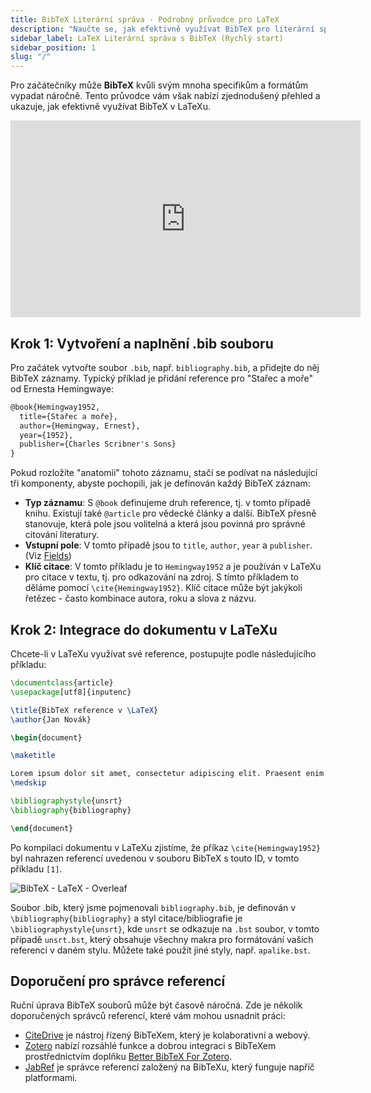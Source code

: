 ```yaml
---
title: BibTeX Literární správa - Podrobný průvodce pro LaTeX
description: "Naučte se, jak efektivně využívat BibTeX pro literární správu v LaTeXu, od vytváření souboru .bib až po jeho integraci do vašeho dokumentu v LaTeXu."
sidebar_label: LaTeX Literární správa s BibTeX (Rychlý start)
sidebar_position: 1
slug: "/"
---
```


Pro začátečníky může **BibTeX** kvůli svým mnoha specifikům a formátům vypadat náročně. Tento průvodce vám však nabízí zjednodušený přehled a ukazuje, jak efektivně využívat BibTeX v LaTeXu.

<iframe width="560" height="315" src="https://www.youtube.com/embed/bHD94qM0vyg" title="YouTube video player" frameborder="0" allow="accelerometer; autoplay; clipboard-write; encrypted-media; gyroscope; picture-in-picture; web-share" allowfullscreen></iframe>

## Krok 1: Vytvoření a naplnění .bib souboru

Pro začátek vytvořte soubor `.bib`, např. `bibliography.bib`, a přidejte do něj BibTeX záznamy. Typický příklad je přidání reference pro "Stařec a moře" od Ernesta Hemingwaye:

```latex
@book{Hemingway1952,
  title={Stařec a moře},
  author={Hemingway, Ernest},
  year={1952},
  publisher={Charles Scribner's Sons}
}
```

Pokud rozložíte "anatomii" tohoto záznamu, stačí se podívat na následující tři komponenty, abyste pochopili, jak je definován každý BibTeX záznam:

- **Typ záznamu**: S `@book` definujeme druh reference, tj. v tomto případě knihu. Existují také `@article` pro vědecké články a další. BibTeX přesně stanovuje, která pole jsou volitelná a která jsou povinná pro správné citování literatury.
- **Vstupní pole**: V tomto případě jsou to `title`, `author`, `year` a `publisher`. (Viz [Fields](/fields))
- **Klíč citace**: V tomto příkladu je to `Hemingway1952` a je používán v LaTeXu pro citace v textu, tj. pro odkazování na zdroj. S tímto příkladem to děláme pomocí `\cite{Hemingway1952}`. Klíč citace může být jakýkoli řetězec - často kombinace autora, roku a slova z názvu.

## Krok 2: Integrace do dokumentu v LaTeXu

Chcete-li v LaTeXu využívat své reference, postupujte podle následujícího příkladu:

```latex
\documentclass{article}
\usepackage[utf8]{inputenc}

\title{BibTeX reference v \LaTeX}
\author{Jan Novák}

\begin{document}

\maketitle

Lorem ipsum dolor sit amet, consectetur adipiscing elit. Praesent enim urna, dapibus et bibendum vel, consectetur et turpis. Cras a molestie nulla. \cite{Hemingway1952}
\medskip

\bibliographystyle{unsrt}
\bibliography{bibliography}

\end{document}
```

Po kompilaci dokumentu v LaTeXu zjistíme, že příkaz `\cite{Hemingway1952}` byl nahrazen referencí uvedenou v souboru BibTeX s touto ID, v tomto příkladu `[1]`.

![BibTeX - LaTeX - Overleaf](@site/static/img/tutorial/LaTeX_Overleaf_BibTeX-Example.png)

Soubor .bib, který jsme pojmenovali `bibliography.bib`, je definován v `\bibliography{bibliography}` a styl citace/bibliografie je `\bibliographystyle{unsrt}`, kde `unsrt` se odkazuje na `.bst` soubor, v tomto případě `unsrt.bst`, který obsahuje všechny makra pro formátování vašich referencí v daném stylu. Můžete také použít jiné styly, např. `apalike.bst`.

## Doporučení pro správce referencí

Ruční úprava BibTeX souborů může být časově náročná. Zde je několik doporučených správců referencí, které vám mohou usnadnit práci:

- [CiteDrive](https://www.citedrive.com/) je nástroj řízený BibTeXem, který je kolaborativní a webový.
- [Zotero](https://www.zotero.org/) nabízí rozsáhlé funkce a dobrou integraci s BibTeXem prostřednictvím doplňku [Better BibTeX For Zotero](https://retorque.re/zotero-better-bibtex/).
- [JabRef](https://www.jabref.org/) je správce referencí založený na BibTeXu, který funguje napříč platformami.
